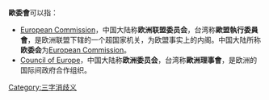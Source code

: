 '''歐委會'''可以指：
* [[European_Commission|European Commission]]，中国大陆称'''欧洲联盟委员会'''，台湾称'''歐盟執行委員會'''，是欧洲联盟下辖的一个超国家机关，为欧盟事实上的内阁。中国大陆所称'''欧委会'''为[[European_Commission|European Commission]]。
* [[Council_of_Europe|Council of Europe]]，中国大陆称'''欧洲委员会'''，台湾称'''歐洲理事會'''，是欧洲的国际间政府合作组织。

{{disambig}}

[[Category:三字消歧义|Category:三字消歧义]]
